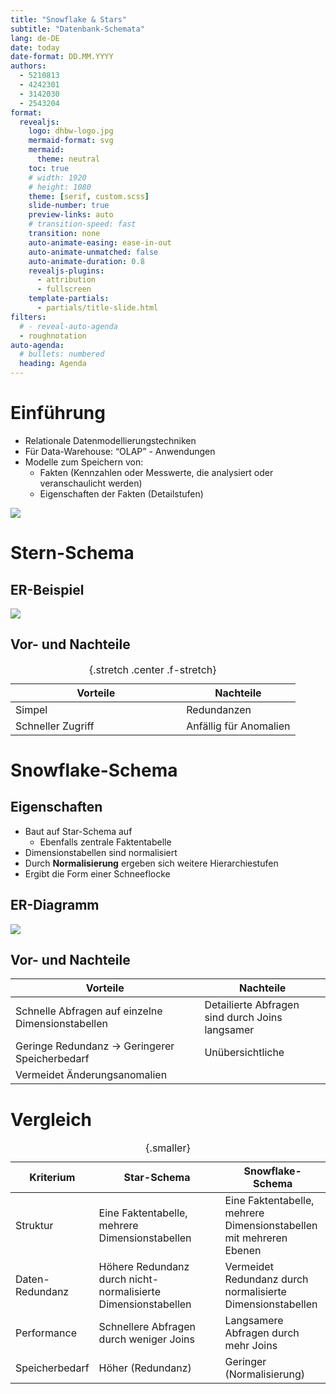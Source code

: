 ```yaml
---
title: "Snowflake & Stars"
subtitle: "Datenbank-Schemata"
lang: de-DE
date: today
date-format: DD.MM.YYYY
authors:
  - 5210813
  - 4242301
  - 3142030
  - 2543204
format:
  revealjs:
    logo: dhbw-logo.jpg
    mermaid-format: svg
    mermaid:
      theme: neutral
    toc: true
    # width: 1920
    # height: 1080
    theme: [serif, custom.scss]
    slide-number: true
    preview-links: auto
    # transition-speed: fast
    transition: none
    auto-animate-easing: ease-in-out
    auto-animate-unmatched: false
    auto-animate-duration: 0.8
    revealjs-plugins:
      - attribution
      - fullscreen
    template-partials: 
      - partials/title-slide.html
filters:
  # - reveal-auto-agenda
  - roughnotation
auto-agenda:
  # bullets: numbered
  heading: Agenda
---
```

# Einführung
- Relationale Datenmodellierungstechniken
- Für Data-Warehouse: "OLAP" - Anwendungen
- Modelle zum Speichern von:
  - Fakten (Kennzahlen oder Messwerte, die analysiert oder veranschaulicht werden)
  - Eigenschaften der Fakten (Detailstufen)

<img src="Data-Cube-mit-Hirarchie.png">

# Stern-Schema

## ER-Beispiel {.fullscreen .c-stretch}

<img src="erm_star.svg" class="f-stretch" />

## Vor- und Nachteile {.c-stretch}

|Vorteile       |Nachteile|
|---------------|----------|
|<span class="text-green">Simpel</span> |<span class="text-red">Redundanzen</span>|
|<span class="text-green">Schneller Zugriff</span>| <span class="text-red">Anfällig für Anomalien</span>|

: {.stretch .center .f-stretch}

# Snowflake-Schema

## Eigenschaften
- Baut auf Star-Schema auf
  - Ebenfalls zentrale Faktentabelle
- Dimensionstabellen sind normalisiert
- Durch **Normalisierung** ergeben sich weitere Hierarchiestufen
- Ergibt die Form einer Schneeflocke

## ER-Diagramm

<img src="erm_snowflake.svg" class="f-stretch" />

## Vor- und Nachteile
|Vorteile       |Nachteile|
|---------------|----------|
|<span class="text-green">Schnelle Abfragen auf einzelne Dimensionstabellen</span> |<span class="text-red">Detailierte Abfragen sind durch Joins langsamer</span>|
|<span class="text-green">Geringe Redundanz -> Geringerer Speicherbedarf</span>| <span class="text-red">Unübersichtliche</span>|
|<span class="text-green">Vermeidet Änderungsanomalien</span>| |

# Vergleich

|Kriterium  |Star-Schema       |Snowflake-Schema|
|---|---------------|----------|
| Struktur | Eine Faktentabelle, mehrere Dimensionstabellen | Eine Faktentabelle, mehrere Dimensionstabellen mit mehreren Ebenen |
| Daten-Redundanz | Höhere Redundanz durch nicht-normalisierte Dimensionstabellen | Vermeidet Redundanz durch normalisierte Dimensionstabellen |
| Performance | Schnellere Abfragen durch weniger Joins | Langsamere Abfragen durch mehr Joins |
| Speicherbedarf | Höher (Redundanz) | Geringer (Normalisierung) |

: {.smaller}